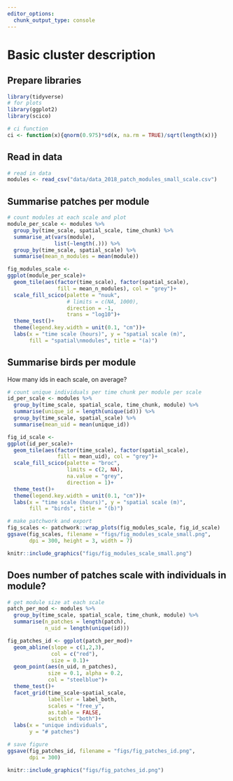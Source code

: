 ```yaml
---
editor_options: 
  chunk_output_type: console
---
```


# Basic cluster description

## Prepare libraries

```r
library(tidyverse)
# for plots
library(ggplot2)
library(scico)

# ci function
ci <- function(x){qnorm(0.975)*sd(x, na.rm = TRUE)/sqrt(length(x))}
```

## Read in data

```r
# read in data
modules <- read_csv("data/data_2018_patch_modules_small_scale.csv")
```

## Summarise patches per module

```r
# count modules at each scale and plot
module_per_scale <- modules %>% 
  group_by(time_scale, spatial_scale, time_chunk) %>% 
  summarise_at(vars(module),
               list(~length(.))) %>% 
  group_by(time_scale, spatial_scale) %>% 
  summarise(mean_n_modules = mean(module))

fig_modules_scale <-
ggplot(module_per_scale)+
  geom_tile(aes(factor(time_scale), factor(spatial_scale), 
                fill = mean_n_modules), col = "grey")+
  scale_fill_scico(palette = "nuuk",
                   # limits = c(NA, 1000),
                   direction = -1,
                   trans = "log10")+
  theme_test()+
  theme(legend.key.width = unit(0.1, "cm"))+
  labs(x = "time scale (hours)", y = "spatial scale (m)",
       fill = "spatial\nmodules", title = "(a)")
```

## Summarise birds per module

How many ids in each scale, on average?

```r
# count unique individuals per time chunk per module per scale
id_per_scale <- modules %>% 
  group_by(time_scale, spatial_scale, time_chunk, module) %>% 
  summarise(unique_id = length(unique(id))) %>% 
  group_by(time_scale, spatial_scale) %>% 
  summarise(mean_uid = mean(unique_id))

fig_id_scale <- 
ggplot(id_per_scale)+
  geom_tile(aes(factor(time_scale), factor(spatial_scale), 
                fill = mean_uid), col = "grey")+
  scale_fill_scico(palette = "broc",
                   limits = c(2, NA),
                   na.value = "grey",
                   direction = 1)+
  theme_test()+
  theme(legend.key.width = unit(0.1, "cm"))+
  labs(x = "time scale (hours)", y = "spatial scale (m)",
       fill = "birds", title = "(b)")
```

```r
# make patchwork and export
fig_scales <- patchwork::wrap_plots(fig_modules_scale, fig_id_scale)
ggsave(fig_scales, filename = "figs/fig_modules_scale_small.png", 
       dpi = 300, height = 3, width = 7)
```

```r
knitr::include_graphics("figs/fig_modules_scale_small.png")
```

## Does number of patches scale with individuals in module?

```r
# get module size at each scale
patch_per_mod <- modules %>% 
  group_by(time_scale, spatial_scale, time_chunk, module) %>% 
  summarise(n_patches = length(patch),
            n_uid = length(unique(id))) 

fig_patches_id <- ggplot(patch_per_mod)+
  geom_abline(slope = c(1,2,3), 
              col = c("red"),
              size = 0.1)+
  geom_point(aes(n_uid, n_patches), 
             size = 0.1, alpha = 0.2,
             col = "steelblue")+
  theme_test()+
  facet_grid(time_scale~spatial_scale,
             labeller = label_both,
             scales = "free_y",
             as.table = FALSE,
             switch = "both")+
  labs(x = "unique individuals",
       y = "# patches")

# save figure
ggsave(fig_patches_id, filename = "figs/fig_patches_id.png",
       dpi = 300)
```

```r
knitr::include_graphics("figs/fig_patches_id.png")
```

